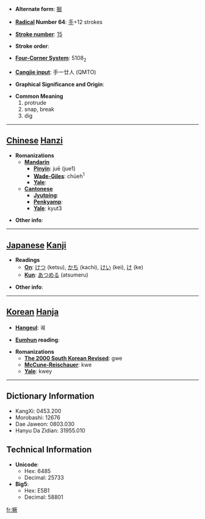 * '''Alternate form''': [[掘]]

* '''[[Wiktionary:Chinese radical index| Radical]] Number 64''': [[Wiktionary:Chinese radical index 手|手]]+12 strokes

* '''[[Wiktionary:Chinese total strokes index|Stroke number]]''': [[Wiktionary:Chinese total strokes index 15|15]]

* '''Stroke order''': 

* '''[[Wiktionary:Chinese four corner index|Four-Corner System]]''': 5108<sub>2</sub>

* '''[[Wiktionary:Chinese Cangjie index|Cangjie input]]''': 手一廿人 (QMTO)

* '''Graphical Significance and Origin''': 

* '''Common Meaning'''
*#protrude
*# snap, break
*# dig


----

== [[Chinese]] [[Hanzi]] ==

* '''Romanizations'''
** '''[[Mandarin]]'''
*** '''[[Pinyin]]''': juē (jue1)
*** '''[[Wade-Giles]]''': chüeh<sup>1</sup>
*** '''[[Yale]]''': 
** '''[[Cantonese]]'''
*** '''[[Jyutping]]''':
*** '''[[Penkyamp]]''': 
*** '''[[Yale]]''': kyut3

* '''Other info''': 

----

== [[Japanese]] [[Kanji]] ==

* '''Readings'''
** '''[[On]]''': [[けつ]] (ketsu), [[かち]] (kachi), [[けい]] (kei), [[け]] (ke)
** '''[[Kun]]''': [[あつめる]] (atsumeru)

* '''Other info''':  

----

== [[Korean]] [[Hanja]] ==

* '''[[Hangeul]]''': 궤

* '''[[Eumhun]] reading''': 

* '''Romanizations'''
** '''[[The 2000 South Korean Revised Romanization|The 2000 South Korean Revised]]''': gwe
** '''[[McCune-Reischauer]]''': kwe
** '''[[Yale]]''': kwey

----

== Dictionary Information ==

* KangXi: 0453.200
* Morobashi: 12676
* Dae Jaweon: 0803.030
* Hanyu Da Zidian: 31955.010

== Technical Information ==

* '''Unicode''':
** Hex: 6485
** Decimal: 25733
* '''Big5''':
** Hex: E5B1
** Decimal: 58801

[[fr:撅]]